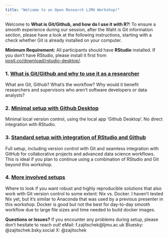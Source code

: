 ```yaml
---
title: "Welcome to an Open Research LJMU Workshop!"
---
```


Welcome to **What is Git/Github, and how do I use it with R?**! To ensure a smooth experience during our session, after the Waht is Git information section, please have a look at the following instructions, starting with a check whether Git is already installed on your computer.

**Minimum Requirement:** All participants should have **RStudio** installed. If you don't have RStudio, please install it first from [posit.co/download/rstudio-desktop/](https://posit.co/download/rstudio-desktop/). 

### 1. [What is Git/Github and why to use it as a researcher](why-git.qmd) 

What are Git, Github? What's the workflow? Why would it benefit researchers and supervisors who aren't software developers or data analysts?


### 2. [Minimal setup with Github Desktop](setup-githubdesktop.qmd) 

Minimal local version control, using the local app 'Github Desktop'. No direct integration with RStudio.


### 3. [Standard setup with integration of RStudio and Github](setup-complete.qmd) 
Full setup, including version control with Git and seamless integration with GitHub for collaborative projects and advanced data science workflows. This is ideal if you plan to continue using a combination of RStudio and Git beyond this workshop.


### 4. [More involved setups](setup-future.qmd) 

Where to look if you want robust and highly reproducible solutions that also work with Git version control to some extent: Nix vs. Docker. I haven't tested Nix yet, but it's similar to Anaconda that was used by a previous presenter in this workshop. Docker is good but not the best for day-to-day smooth workflow due to large file sizes and time needed to build docker images.

**Questions or Issues?** If you encounter any problems during setup, please don't hesitate to reach out! 
eMail: f.zajitschek\@ljmu.ac.uk 
Bluesky: @zajitschek.bsky.social 
X: @zajitschek
